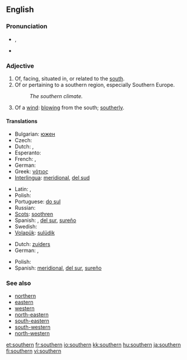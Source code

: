 ==English==

===Pronunciation===
* {{IPA|/ˈsʌðə(r)n/}}, {{SAMPA|/"sVD@(r)n/}}
* {{audio|en-us-southern.ogg|Audio (US)}}

===Adjective===
{{en-adj}}

# Of, facing, situated in, or related to the [[south]].
# Of or pertaining to a southern region, especially Southern Europe.
#: ''The southern climate.''
# Of a [[wind]]: [[blow]]ing from the south; [[southerly]].

====Translations====
{{trans-top|of the south}}
* Bulgarian: [[южен]] {{m}}
* Czech: {{t-|cs|jižní}}
* Dutch: {{t+|nl|zuid}}, {{t-|nl|zuidelijk}}
* Esperanto: {{t-|eo|suda|xs=Esperanto}}
* French: {{t+|fr|méridional}}, {{t+|fr|sud}}
* German: {{t+|de|südlich}}
* Greek: [[νότιος]]
* [[Interlingua]]: [[meridional]], [[del sud]]
{{trans-mid}}
* Latin: {{t+|la|meridionalis}}, {{t+|la|australis}}
* Polish: {{t+|pl|południowy}}
* Portuguese: [[do sul]]
* Russian: {{t+|ru|южный|sc=Cyrl}}
* [[Scots]]: [[soothren]]
* Spanish: {{t-|es|meridional}}, [[del sur]], [[sureño]]
* Swedish: {{t-|sv|södra}}
* [[Volapük]]: [[sulüdik]]
{{trans-bottom}}

{{trans-top|of or pertaining to a southern region}}
* Dutch: [[zuiders]]
* German: {{t+|de|südlich}}, {{t-|de|südländisch}}
{{trans-mid}}
* Polish: {{t+|pl|południowy}}
* Spanish: [[meridional]], [[del sur]], [[sureño]]
{{trans-bottom}}

===See also===
* [[northern]]
* [[eastern]]
* [[western]]
* [[north-eastern]]
* [[south-eastern]]
* [[south-western]]
* [[north-western]]

[[et:southern]]
[[fr:southern]]
[[io:southern]]
[[kk:southern]]
[[hu:southern]]
[[ja:southern]]
[[fi:southern]]
[[vi:southern]]
